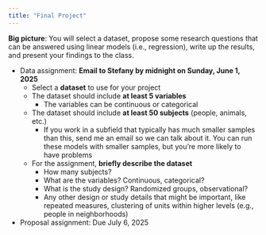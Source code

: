 ```yaml
---
title: "Final Project"
---
```


**Big picture**: You will select a dataset, propose some research questions that can be answered using linear models (i.e., regression), write up the results, and present your findings to the class.

* Data assignment: **Email to Stefany by midnight on Sunday, June 1, 2025**
  * Select a **dataset** to use for your project
  * The dataset should include **at least 5 variables** 
    * The variables can be continuous or categorical 
  * The dataset should include **at least 50 subjects** (people, animals, etc.)
    * If you work in a subfield that typically has much smaller samples than this, send me an email so we can talk about it. You can run these models with smaller samples, but you're more likely to have problems
  * For the assignment, **briefly describe the dataset**
    * How many subjects?
    * What are the variables? Continuous, categorical? 
    * What is the study design? Randomized groups, observational?
    * Any other design or study details that might be important, like repeated measures, clustering of units within higher levels (e.g., people in neighborhoods)

* Proposal assignment: Due July 6, 2025


    
    